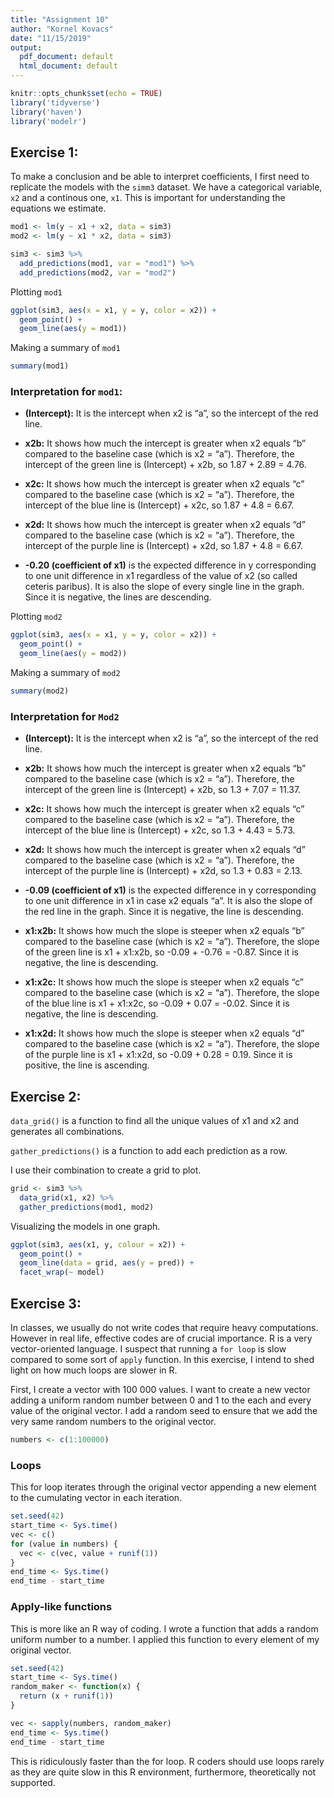 ```yaml
---
title: "Assignment 10"
author: "Kornel Kovacs"
date: "11/15/2019"
output:
  pdf_document: default
  html_document: default
---
```


```r
knitr::opts_chunk$set(echo = TRUE)
library('tidyverse')
library('haven')
library('modelr')
```

## Exercise 1:

To make a conclusion and be able to interpret coefficients, I first need to replicate the models with the ``simm3`` dataset. We have a categorical variable, ``x2`` and a continous one, ``x1``. This is important for understanding the equations we estimate.

```r
mod1 <- lm(y ~ x1 + x2, data = sim3)
mod2 <- lm(y ~ x1 * x2, data = sim3)

sim3 <- sim3 %>%
  add_predictions(mod1, var = "mod1") %>%
  add_predictions(mod2, var = "mod2")
```

Plotting ``mod1``

```r
ggplot(sim3, aes(x = x1, y = y, color = x2)) + 
  geom_point() + 
  geom_line(aes(y = mod1))
```

Making a summary of ``mod1``

```r
summary(mod1)
```

### Interpretation for ``mod1``:
- __(Intercept):__ It is the intercept when x2 is "a", so the intercept of the red line.

- __x2b:__ It shows how much the intercept is greater when x2 equals "b" compared to the baseline case (which is x2 = "a"). Therefore, the intercept of the green line is (Intercept) + x2b, so 1.87 + 2.89 = 4.76.

- __x2c:__ It shows how much the intercept is greater when x2 equals "c" compared to the baseline case (which is x2 = "a"). Therefore, the intercept of the blue line is (Intercept) + x2c, so 1.87 + 4.8 = 6.67.

- __x2d:__ It shows how much the intercept is greater when x2 equals "d" compared to the baseline case (which is x2 = "a"). Therefore, the intercept of the purple line is (Intercept) + x2d, so 1.87 + 4.8 = 6.67.

- __-0.20 (coefficient of x1)__ is the expected difference in y corresponding to one unit difference in x1 regardless of the value of x2 (so called ceteris paribus). It is also the slope of every single line in the graph. Since it is negative, the lines are descending.

Plotting ``mod2``

```r
ggplot(sim3, aes(x = x1, y = y, color = x2)) + 
  geom_point() + 
  geom_line(aes(y = mod2))
```


Making a summary of ``mod2``

```r
summary(mod2)
```

### Interpretation for ``Mod2``

- __(Intercept):__ It is the intercept when x2 is "a", so the intercept of the red line.

- __x2b:__ It shows how much the intercept is greater when x2 equals "b" compared to the baseline case (which is x2 = "a"). Therefore, the intercept of the green line is (Intercept) + x2b, so 1.3 + 7.07 = 11.37.

- __x2c:__ It shows how much the intercept is greater when x2 equals "c" compared to the baseline case (which is x2 = "a"). Therefore, the intercept of the blue line is (Intercept) + x2c, so 1.3 + 4.43 = 5.73.

- __x2d:__ It shows how much the intercept is greater when x2 equals "d" compared to the baseline case (which is x2 = "a"). Therefore, the intercept of the purple line is (Intercept) + x2d, so 1.3 + 0.83 = 2.13.

- __-0.09 (coefficient of x1)__ is the expected difference in y corresponding to one unit difference in x1 in case x2 equals "a". It is also the slope of the red line in the graph. Since it is negative, the line is descending.

- __x1:x2b:__ It shows how much the slope is steeper when x2 equals "b" compared to the baseline case (which is x2 = "a"). Therefore, the slope of the green line is x1 + x1:x2b, so -0.09 + -0.76 = -0.87. Since it is negative, the line is descending.

- __x1:x2c:__ It shows how much the slope is steeper when x2 equals "c" compared to the baseline case (which is x2 = "a"). Therefore, the slope of the blue line is x1 + x1:x2c, so -0.09 + 0.07 = -0.02. Since it is negative, the line is descending.

- __x1:x2d:__ It shows how much the slope is steeper when x2 equals "d" compared to the baseline case (which is x2 = "a"). Therefore, the slope of the purple line is x1 + x1:x2d, so -0.09 + 0.28 = 0.19. Since it is positive, the line is ascending.

## Exercise 2:

``data_grid()`` is a function to find all the unique values of x1 and x2 and generates all combinations.

``gather_predictions()`` is a function to add each prediction as a row.

I use their combination to create a grid to plot.

```r
grid <- sim3 %>% 
  data_grid(x1, x2) %>% 
  gather_predictions(mod1, mod2)
```

Visualizing the models in one graph.

```r
ggplot(sim3, aes(x1, y, colour = x2)) + 
  geom_point() + 
  geom_line(data = grid, aes(y = pred)) + 
  facet_wrap(~ model)
```

## Exercise 3:
 
In classes, we usually do not write codes that require heavy computations. However in real life, effective codes are of crucial importance. R is a very vector-oriented language. I suspect that running a ``for loop`` is slow compared to some sort of ``apply`` function. In this exercise, I intend to shed light on how much loops are slower in R.

First, I create a vector with 100 000 values. I want to create a new vector adding a uniform random number between 0 and 1 to the each and every value of the original vector. I add a random seed to ensure that we add the very same random numbers to the original vector.

```r
numbers <- c(1:100000)
```

### Loops

This for loop iterates through the original vector appending a new element to the cumulating vector in each iteration. 

```r
set.seed(42)
start_time <- Sys.time()
vec <- c()
for (value in numbers) {
  vec <- c(vec, value + runif(1))
}
end_time <- Sys.time()
end_time - start_time
```

### Apply-like functions

This is more like an R way of coding. I wrote a function that adds a random uniform number to a number. I applied this function to every element of my original vector.

```r
set.seed(42)
start_time <- Sys.time()
random_maker <- function(x) {
  return (x + runif(1))
}

vec <- sapply(numbers, random_maker)
end_time <- Sys.time()
end_time - start_time
```

This is ridiculously faster than the for loop. R coders should use loops rarely as they are quite slow in this R environment, furthermore, theoretically not supported.
